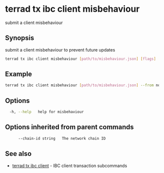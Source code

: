 # terrad tx ibc client misbehaviour

submit a client misbehaviour

## Synopsis

submit a client misbehaviour to prevent future updates

```sh Terrad
terrad tx ibc client misbehaviour [path/to/misbehaviour.json] [flags]
```

## Example
```sh Terrad
terrad tx ibc client misbehaviour [path/to/misbehaviour.json] --from node0 --home ../node0/<app>cli --chain-id $CID
```

## Options

```sh Terrad
  -h, --help   help for misbehaviour
```

## Options inherited from parent commands

```sh Terrad
      --chain-id string   The network chain ID
```

## See also

* [terrad tx ibc client](terrad_tx_ibc_client.mdx)	 - IBC client transaction subcommands


